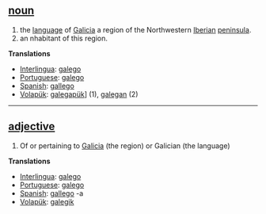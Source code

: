== [[noun]] ==
#the [[language]] of [[Galicia]] a region of the Northwestern [[Iberian peninsula|Iberian]] [[peninsula]].
#an nhabitant of this region.

'''Translations'''
*[[Interlingua]]: [[galego]]
*[[Portuguese]]: [[galego]]
*[[Spanish]]: [[gallego]]
*[[Volapük]]: [[galegapük]]] (1), [[galegan]] (2)

----

== [[adjective]] ==
# Of or pertaining to [[Galicia]] (the region) or Galician (the language)

'''Translations'''
*[[Interlingua]]: [[galego]]
*[[Portuguese]]: [[galego]]
*[[Spanish]]: [[gallego]] -a
*[[Volapük]]: [[galegik]]